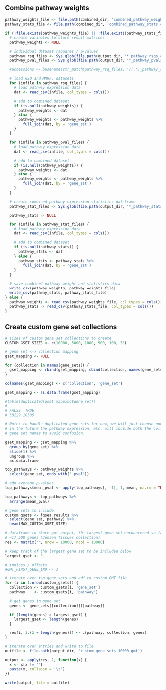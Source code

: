## Combine pathway weights

```r
pathway_weights_file <- file.path(combined_dir, 'combined_pathway_weights.csv')
pathway_stats_file <- file.path(combined_dir, 'combined_pathway_stats.csv')

if (!file.exists(pathway_weights_file) || !file.exists(pathway_stats_file)) {
  # create variables to store result matrices
  pathway_weights <- NULL

  # individual dataset rsquares / p-values
  pathway_rsq_files <- Sys.glob(file.path(output_dir, '*_pathway_rsqs.csv'))
  pathway_pval_files <- Sys.glob(file.path(output_dir, '*_pathway_pvals.csv'))

  #accessions <- basename(str_match(pathway_rsq_files, '/(.*)_pathway_rsqs.csv')[, 2])

  # load GEO and MMRF. datasets
  for (infile in pathway_rsq_files) {
    # load pathway expression data
    dat <- read_csv(infile, col_types = cols())

    # add to combined dataset
    if (is.null(pathway_weights)) {
      pathway_weights <- dat
    } else {
      pathway_weights <- pathway_weights %>%
        full_join(dat, by = 'gene_set')
    }
  }

  for (infile in pathway_pval_files) {
    # load pathway expression data
    dat <- read_csv(infile, col_types = cols())

    # add to combined dataset
    if (is.null(pathway_weights)) {
      pathway_weights <- dat
    } else {
      pathway_weights <- pathway_weights %>%
        full_join(dat, by = 'gene_set')
    }
  }

  # create combined pathway expression statistics dataframe
  pathway_stat_files <- Sys.glob(file.path(output_dir, '*_pathway_stats.csv'))

  pathway_stats <- NULL

  for (infile in pathway_stat_files) {
    # load pathway expression data
    dat <- read_csv(infile, col_types = cols())

    # add to combined dataset
    if (is.null(pathway_stats)) {
      pathway_stats <- dat
    } else {
      pathway_stats <- pathway_stats %>%
        full_join(dat, by = 'gene_set')
    }
  }

  # save combined pathway weight and statistics data
  write_csv(pathway_weights, pathway_weights_file)
  write_csv(pathway_stats, pathway_stats_file)
} else {
  pathway_weights <- read_csv(pathway_weights_file, col_types = cols())
  pathway_stats <- read_csv(pathway_stats_file, col_types = cols())
}
```

## Create custom gene set collections

```r
# sizes of custom gene set collections to create
CUSTOM_GSET_SIZES <- c(10000, 5000, 1000, 500, 100, 50)

# gene set <-> collection mapping
gset_mapping <- NULL

for (collection in names(gene_sets)) {
  gset_mapping <- rbind(gset_mapping, cbind(collection, names(gene_sets[[collection]])))
}

colnames(gset_mapping) <- c('collection', 'gene_set')

gset_mapping <- as.data.frame(gset_mapping)

#table(duplicated(gset_mapping$gene_set)) 
# 
# FALSE  TRUE 
# 50229 10385 

# Note: to handle duplicated gene sets for now, we will just choose one at random.
# in the future the pathway expression, etc. will include both the collection and
# gene set names to avoid confusion.

gset_mapping <- gset_mapping %>%
  group_by(gene_set) %>%
  slice(1) %>%
  ungroup %>%
  as.data.frame

top_pathways <- pathway_weights %>%
  select(gene_set, ends_with('_pval'))

# add average p-values
top_pathways$mean_pval <- apply(top_pathways[, -1], 1, mean, na.rm = TRUE)

top_pathways <- top_pathways %>%
  arrange(mean_pval)

# gene sets to include
custom_gsets <- fgsea_results %>%
  select(gene_set, pathway) %>%
  head(MAX_CUSTOM_GSET_SIZE)

# dataframe to store gmt output; the largest gene set encountered so far has
# ~17,500 genes (Jensen Tissues collection)
res <- matrix("", nrow = 10000, ncol = 18000)

# keep track of the largest gene set to be included below
largest_gset <- 0

# indices / offsets
#GMT_FIRST_GENE_IND <- 3

# iterate over top gene sets and add to custom GMT file
for (i in 1:nrow(custom_gsets)) {
  collection <- custom_gsets[i, 'gene_set'] 
  pathway    <- custom_gsets[i, 'pathway'] 

  # get genes in gene set
  genes <- gene_sets[[collection]][[pathway]]

  if (length(genes) > largest_gset) {
    largest_gset <- length(genes)
  }

  res[i, 1:(2 + length(genes))] <- c(pathway, collection, genes)
}

# iterate over entries and write to file
outfile <- file.path(output_dir, 'custom_gene_sets_10000.gmt')

output <- apply(res, 1, function(x) { 
  x <- x[x != '']
  paste(x, collapse = '\t')
})

write(output, file = outfile)
```

